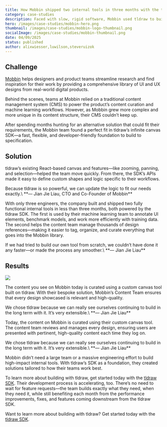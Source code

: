 ```yaml
---
title: How Mobbin shipped two internal tools in three months with the tldraw SDK
category: case-studies
description: Faced with slow, rigid software, Mobbin used tldraw to build custom tools—faster than off-the-shelf solutions.
hero: /images/case-studies/mobbin-hero.png
thumbnail: /images/case-studies/mobbin-logo-thumbnail.png
socialImage: /images/case-studies/mobbin-thumbnail.png
date: 04/09/2025
status: published
author: alixwiesser,luwilson,steveruizok
---
```


## Challenge

[Mobbin](https://mobbin.com/) helps designers and product teams streamline research and find inspiration for their work by providing a comprehensive library of UI and UX designs from real-world digital products.

Behind the scenes, teams at Mobbin relied on a traditional content management system (CMS) to power the product’s content curation and machine learning workflows. However, as Mobbin grew more complex and more unique in its content structure, their CMS couldn’t keep up.

After spending months hunting for an alternative solution that could fit their requirements, the Mobbin team found a perfect fit in tldraw’s infinite canvas SDK—a fast, flexible, and developer-friendly foundation to build to specification.

## Solution

tldraw’s existing React-based canvas and features—like zooming, panning, and selection—helped the team move quickly. From there, the SDK’s APIs made it easy to define custom shapes and logic specific to their workflows.

<Callout type="quote">
Because tldraw is so powerful, we can update the logic to fit our needs exactly.\
**— Jian Jie Liau, CTO and Co-Founder of Mobbin**

</Callout>

With only three engineers, the company built and shipped two fully functional internal tools in less than three months, both powered by the tldraw SDK. The first is used by their machine learning team to annotate UI elements, benchmark models, and work more efficiently with training data. The second helps the content team manage thousands of design references—making it easier to tag, organize, and curate everything that goes into the Mobbin library.

<Callout type="quote">
If we had tried to build our own tool from scratch, we couldn’t have done it any faster—or made the process any smoother.\
**— Jian Jie Liau**

</Callout>

## Results

<Image src="/images/case-studies/Mobbin-4.png" />

The content you see on Mobbin today is curated using a custom canvas tool built on tldraw. With their bespoke solution, Mobbin’s Content Team ensures that every design showcased is relevant and high-quality.

<Callout type="quote">
We chose tldraw because we can really see ourselves continuing to build in the long term with it. It’s very extensible.\
**— Jian Jie Liau**

</Callout>

Today, the content on Mobbin is curated using their custom canvas tool. The content team reviews and manages every design, ensuring users are presented with pertinent, high-quality content each time they log on.

<Callout type="quote">
We chose tldraw because we can really see ourselves continuing to build in the long term with it. It’s very extensible.\
**— Jian Jie Liau**

</Callout>

Mobbin didn’t need a large team or a massive engineering effort to build high-impact internal tools. With tldraw’s SDK as a foundation, they created solutions tailored to how their teams work best.

To learn more about building with tldraw, get started today with the [tldraw SDK](http://tldraw.dev/).
Their development process is accelerating, too. There’s no need to wait for feature requests—the team builds exactly what they need, when they need it, while still benefiting each month from the performance improvements, fixes, and features coming downstream from the tldraw SDK.

Want to learn more about building with tldraw? Get started today with the [tldraw SDK](http://tldraw.dev).
